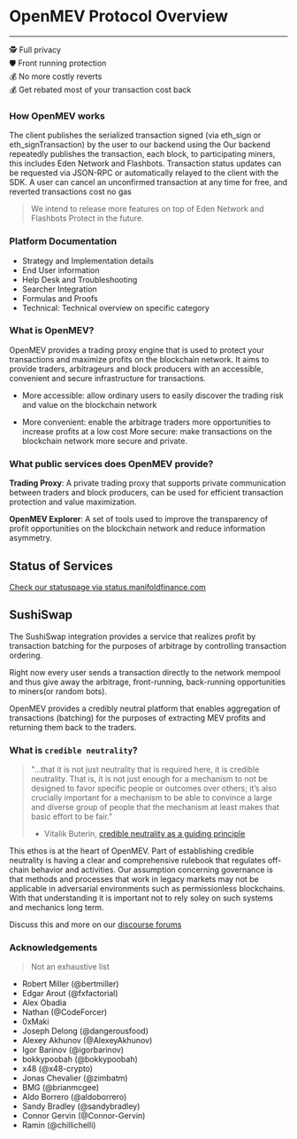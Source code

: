 # OpenMEV Protocol Overview

---

🕵️ Full privacy <br /> 🛡️ Front running protection <br /> 💰 No more costly
reverts <br /> 💰 Get rebated most of your transaction cost back <br />

### How OpenMEV works

The client publishes the serialized transaction signed (via eth_sign or
eth_signTransaction) by the user to our backend using the Our backend repeatedly
publishes the transaction, each block, to participating miners, this includes
Eden Network and Flashbots. Transaction status updates can be requested via
JSON-RPC or automatically relayed to the client with the SDK. A user can cancel
an unconfirmed transaction at any time for free, and reverted transactions cost
no gas

> We intend to release more features on top of Eden Network and Flashbots
> Protect in the future.

### Platform Documentation

- Strategy and Implementation details
- End User information
- Help Desk and Troubleshooting
- Searcher Integration
- Formulas and Proofs
- Technical: Technical overview on specific category

### What is OpenMEV?

OpenMEV provides a trading proxy engine that is used to protect your
transactions and maximize profits on the blockchain network. It aims to provide
traders, arbitrageurs and block producers with an accessible, convenient and
secure infrastructure for transactions.

- More accessible: allow ordinary users to easily discover the trading risk and
  value on the blockchain network

- More convenient: enable the arbitrage traders more opportunities to increase
  profits at a low cost More secure: make transactions on the blockchain network
  more secure and private.

### What public services does OpenMEV provide?

**Trading Proxy**: A private trading proxy that supports private communication
between traders and block producers, can be used for efficient transaction
protection and value maximization.

**OpenMEV Explorer**: A set of tools used to improve the transparency of profit
opportunities on the blockchain network and reduce information asymmetry.

## Status of Services

[Check our statuspage via status.manifoldfinance.com](https://status.manifoldfinance.com/)

## SushiSwap

The SushiSwap integration provides a service that realizes profit by transaction
batching for the purposes of arbitrage by controlling transaction ordering.

Right now every user sends a transaction directly to the network mempool and
thus give away the arbitrage, front-running, back-running opportunities to
miners(or random bots).

OpenMEV provides a credibly neutral platform that enables aggregation of
transactions (batching) for the purposes of extracting MEV profits and returning
them back to the traders.

### What is `credible neutrality`?

> "...that it is not just neutrality that is required here, it is credible
> neutrality. That is, it is not just enough for a mechanism to not be designed
> to favor specific people or outcomes over others; it’s also crucially
> important for a mechanism to be able to convince a large and diverse group of
> people that the mechanism at least makes that basic effort to be fair."
>
> - Vitalik Buterin,
>   [credible neutrality as a guiding principle](https://nakamoto.com/credible-neutrality/)

This ethos is at the heart of OpenMEV. Part of establishing credible neutrality
is having a clear and comprehensive rulebook that regulates off-chain behavior
and activities. Our assumption concerning governance is that methods and
processes that work in legacy markets may not be applicable in adversarial
environments such as permissionless blockchains. With that understanding it is
important not to rely soley on such systems and mechanics long term.

Discuss this and more on our
[discourse forums](https://forums.manifoldfinance.com)

### Acknowledgements

> Not an exhaustive list

- Robert Miller (@bertmiller)
- Edgar Arout (@fxfactorial)
- Alex Obadia
- Nathan (@CodeForcer)
- 0xMaki
- Joseph Delong (@dangerousfood)
- Alexey Akhunov (@AlexeyAkhunov)
- Igor Barinov (@igorbarinov)
- bokkypoobah (@bokkypoobah)
- x48 (@x48-crypto)
- Jonas Chevalier (@zimbatm)
- BMG (@brianmcgee)
- Aldo Borrero (@aldoborrero)
- Sandy Bradley (@sandybradley)
- Connor Gervin (@Connor-Gervin)
- Ramin (@chillichelli)
